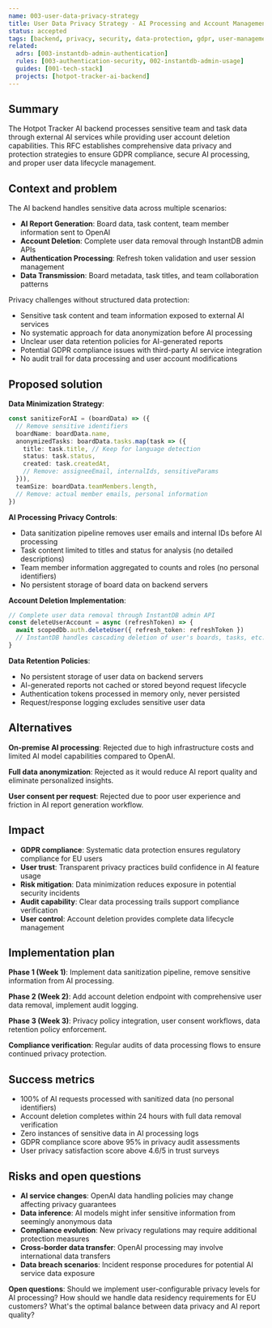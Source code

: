 ```yaml
---
name: 003-user-data-privacy-strategy
title: User Data Privacy Strategy - AI Processing and Account Management
status: accepted
tags: [backend, privacy, security, data-protection, gdpr, user-management]
related:
  adrs: [003-instantdb-admin-authentication]
  rules: [003-authentication-security, 002-instantdb-admin-usage]
  guides: [001-tech-stack]
  projects: [hotpot-tracker-ai-backend]
---
```


## Summary

The Hotpot Tracker AI backend processes sensitive team and task data through external AI services while providing user account deletion capabilities. This RFC establishes comprehensive data privacy and protection strategies to ensure GDPR compliance, secure AI processing, and proper user data lifecycle management.

## Context and problem

The AI backend handles sensitive data across multiple scenarios:
- **AI Report Generation**: Board data, task content, team member information sent to OpenAI
- **Account Deletion**: Complete user data removal through InstantDB admin APIs
- **Authentication Processing**: Refresh token validation and user session management
- **Data Transmission**: Board metadata, task titles, and team collaboration patterns

Privacy challenges without structured data protection:
- Sensitive task content and team information exposed to external AI services
- No systematic approach for data anonymization before AI processing
- Unclear user data retention policies for AI-generated reports
- Potential GDPR compliance issues with third-party AI service integration
- No audit trail for data processing and user account modifications

## Proposed solution

**Data Minimization Strategy**:
```typescript
const sanitizeForAI = (boardData) => ({
  // Remove sensitive identifiers
  boardName: boardData.name,
  anonymizedTasks: boardData.tasks.map(task => ({
    title: task.title, // Keep for language detection
    status: task.status,
    created: task.createdAt,
    // Remove: assigneeEmail, internalIds, sensitiveParams
  })),
  teamSize: boardData.teamMembers.length,
  // Remove: actual member emails, personal information
})
```

**AI Processing Privacy Controls**:
- Data sanitization pipeline removes user emails and internal IDs before AI processing
- Task content limited to titles and status for analysis (no detailed descriptions)
- Team member information aggregated to counts and roles (no personal identifiers)
- No persistent storage of board data on backend servers

**Account Deletion Implementation**:
```typescript
// Complete user data removal through InstantDB admin API
const deleteUserAccount = async (refreshToken) => {
  await scopedDb.auth.deleteUser({ refresh_token: refreshToken })
  // InstantDB handles cascading deletion of user's boards, tasks, etc.
}
```

**Data Retention Policies**:
- No persistent storage of user data on backend servers
- AI-generated reports not cached or stored beyond request lifecycle
- Authentication tokens processed in memory only, never persisted
- Request/response logging excludes sensitive user data

## Alternatives

**On-premise AI processing**: Rejected due to high infrastructure costs and limited AI model capabilities compared to OpenAI.

**Full data anonymization**: Rejected as it would reduce AI report quality and eliminate personalized insights.

**User consent per request**: Rejected due to poor user experience and friction in AI report generation workflow.

## Impact

- **GDPR compliance**: Systematic data protection ensures regulatory compliance for EU users
- **User trust**: Transparent privacy practices build confidence in AI feature usage
- **Risk mitigation**: Data minimization reduces exposure in potential security incidents
- **Audit capability**: Clear data processing trails support compliance verification
- **User control**: Account deletion provides complete data lifecycle management

## Implementation plan

**Phase 1 (Week 1)**: Implement data sanitization pipeline, remove sensitive information from AI processing.

**Phase 2 (Week 2)**: Add account deletion endpoint with comprehensive user data removal, implement audit logging.

**Phase 3 (Week 3)**: Privacy policy integration, user consent workflows, data retention policy enforcement.

**Compliance verification**: Regular audits of data processing flows to ensure continued privacy protection.

## Success metrics

- 100% of AI requests processed with sanitized data (no personal identifiers)
- Account deletion completes within 24 hours with full data removal verification
- Zero instances of sensitive data in AI processing logs
- GDPR compliance score above 95% in privacy audit assessments
- User privacy satisfaction score above 4.6/5 in trust surveys

## Risks and open questions

- **AI service changes**: OpenAI data handling policies may change affecting privacy guarantees
- **Data inference**: AI models might infer sensitive information from seemingly anonymous data
- **Compliance evolution**: New privacy regulations may require additional protection measures
- **Cross-border data transfer**: OpenAI processing may involve international data transfers
- **Data breach scenarios**: Incident response procedures for potential AI service data exposure

**Open questions**: Should we implement user-configurable privacy levels for AI processing? How should we handle data residency requirements for EU customers? What's the optimal balance between data privacy and AI report quality?